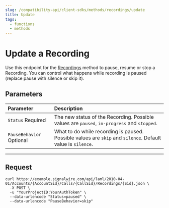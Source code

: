 ```yaml
---
slug: /compatibility-api/client-sdks/methods/recordings/update
title: Update
tags:
  - functions
  - methods
---
```


# Update a Recording

Use this endpoint for the [Recordings](./index.mdx) method to pause, resume or stop a Recording. 
You can control what happens while recording is paused (replace pause with silence or skip it).

## Parameters

| Parameter                                                  | Description                                                                                                             |
|:-----------------------------------------------------------|:-------------------------------------------------------------------------------------------------------------|
| `Status` <span className="required-arg">Required</span>        | The new status of the Recording. Possible values are `paused`, `in-progress` and `stopped`.                  |
| `PauseBehavior` <span className="optional-arg">Optional</span> | What to do while recording is paused. Possible values are `skip` and `silence`. Default value is `silence`.  |

---

## Request

<Tabs groupId="compatibility-sdks">

<TabItem value="shell" label="cURL">

```shell
curl https://example.signalwire.com/api/laml/2010-04-01/Accounts/{AccountSid}/Calls/{CallSid}/Recordings/{Sid}.json \
  -X POST \
  -u "YourProjectID:YourAuthToken" \
  --data-urlencode "Status=paused" \
  --data-urlencode "PauseBehavior=skip"
```

</TabItem>

</Tabs>
